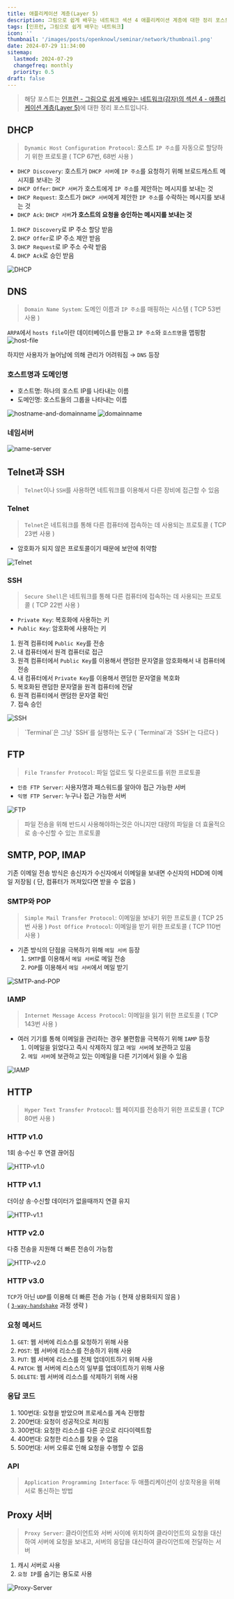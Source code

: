 ```yaml
---
title: 애플리케이션 계층(Layer 5)
description: 그림으로 쉽게 배우는 네트워크 섹션 4 애플리케이션 계층에 대한 정리 포스트입니다.
tags: [인프런, 그림으로 쉽게 배우는 네트워크]
icon: ''
thumbnail: '/images/posts/openknowl/seminar/network/thumbnail.png'
date: 2024-07-29 11:34:00
sitemap:
  lastmod: 2024-07-29
  changefreq: monthly
  priority: 0.5
draft: false
---
```



> 해당 포스트는 [인프런 - 그림으로 쉽게 배우는 네트워크(감자)의 섹션 4 - 애플리케이션 계층(Layer 5)](https://www.inflearn.com/course/%EA%B7%B8%EB%A6%BC%EC%9C%BC%EB%A1%9C-%EC%89%BD%EA%B2%8C-%EB%B0%B0%EC%9A%B0%EB%8A%94-%EB%84%A4%ED%8A%B8%EC%9B%8C%ED%81%AC)에 대한 정리 포스트입니다.

## DHCP
> `Dynamic Host Configuration Protocol`: 호스트 `IP 주소`를 자동으로 할당하기 위한 프로토콜 ( TCP 67번, 68번 사용 )

+ `DHCP Discovery`: 호스트가 `DHCP 서버`에 `IP 주소`를 요청하기 위해 브로드캐스트 메시지를 보내는 것
+ `DHCP Offer`: `DHCP 서버`가 호스트에게 `IP 주소`를 제안하는 메시지를 보내는 것
+ `DHCP Request`: 호스트가 `DHCP 서버`에게 제안한 `IP 주소`를 수락하는 메시지를 보내는 것
+ `DHCP Ack`: `DHCP 서버`**가 호스트의 요청을 승인하는 메시지를 보내는 것**

1. `DHCP Discovery`로 IP 주소 할당 받음
2. `DHCP Offer`로 IP 주소 제안 받음
3. `DHCP Request`로 IP 주소 수락 받음
4. `DHCP Ack`로 승인 받음

![DHCP](/images/posts/openknowl/seminar/network/section-04/DHCP.png)

## DNS
> `Domain Name System`: 도메인 이름과 `IP 주소`를 매핑하는 시스템 ( TCP 53번 사용 )

`ARPA`에서 `hosts file`이란 데이터베이스를 만들고 `IP 주소`와 `호스트명`을 맵핑함
![host-file](/images/posts/openknowl/seminar/network/section-04/host-file.png)

하지만 사용자가 늘어남에 의해 관리가 어려워짐
→ `DNS` 등장

### 호스트명과 도메인명
+ 호스트명: 하나의 호스트 IP를 나타내는 이름
+ 도메인명: 호스트들의 그룹을 나타내는 이름

![hostname-and-domainname](/images/posts/openknowl/seminar/network/section-04/hostname-and-domainname.png)
![domainname](/images/posts/openknowl/seminar/network/section-04/domainname.png)

### 네임서버
![name-server](/images/posts/openknowl/seminar/network/section-04/name-server.png)

## Telnet과 SSH
> `Telnet`이나 `SSH`를 사용하면 네트워크를 이용해서 다른 장비에 접근할 수 있음

### Telnet
> `Telnet`은 네트워크를 통해 다른 컴퓨터에 접속하는 데 사용되는 프로토콜 ( TCP 23번 사용 )

+ 암호화가 되지 않은 프로토콜이기 때문에 보안에 취약함

![Telnet](/images/posts/openknowl/seminar/network/section-04/Telnet.png)

### SSH
> `Secure Shell`은 네트워크를 통해 다른 컴퓨터에 접속하는 데 사용되는 프로토콜 ( TCP 22번 사용 )

+ `Private Key`: 복호화에 사용하는 키
+ `Public Key`: 암호화에 사용하는 키

1. 원격 컴퓨터에 `Public Key`를 전송
2. 내 컴퓨터에서 원격 컴퓨터로 접근
3. 원격 컴퓨터에서 `Public Key`를 이용해서 랜덤한 문자열을 암호화해서 내 컴퓨터에 전송
4. 내 컴퓨터에서 `Private Key`를 이용해서 랜덤한 문자열을 복호화
5. 복호화된 랜덤한 문자열을 원격 컴퓨터에 전달
6. 원격 컴퓨터에서 랜덤한 문자열 확인
7. 접속 승인

![SSH](/images/posts/openknowl/seminar/network/section-04/SSH.png)

<Blockquote type="tip">
`Terminal`은 그냥 `SSH`를 실행하는 도구 ( `Terminal`과 `SSH`는 다르다 )
</Blockquote>

## FTP
> `File Transfer Protocol`: 파일 업로드 및 다운로드를 위한 프로토콜

+ `인증 FTP Server`: 사용자명과 패스워드를 알아야 접근 가능한 서버
+ `익명 FTP Server`: 누구나 접근 가능한 서버

![FTP](/images/posts/openknowl/seminar/network/section-04/FTP.png)

<Blockquote type="tip">
파일 전송을 위해 반드시 사용해야하는것은 아니지만 대량의 파일을 더 효율적으로 송·수신할 수 있는 프로토콜
</Blockquote>

## SMTP, POP, IMAP
기존 이메일 전송 방식은 송신자가 수신자에서 이메일을 보내면 수신자의 HDD에 이메일 저장됨
( 단, 컴퓨터가 꺼져있다면 받을 수 없음 )

### SMTP와 POP
> `Simple Mail Transfer Protocol`: 이메일을 보내기 위한 프로토콜 ( TCP 25번 사용 )
> `Post Office Protocol`: 이메일을 받기 위한 프로토콜 ( TCP 110번 사용 )

+ 기존 방식의 단점을 극복하기 위해 `메일 서버` 등장
  1. `SMTP`를 이용해서 `메일 서버`로 메일 전송
  2. `POP`를 이용해서 `메일 서버`에서 메일 받기

![SMTP-and-POP](/images/posts/openknowl/seminar/network/section-04/SMTP-and-POP.png)

### IAMP
> `Internet Message Access Protocol`: 이메일을 읽기 위한 프로토콜 ( TCP 143번 사용 )

+ 여러 기기를 통해 이메일을 관리하는 경우 불편함을 극복하기 위해 `IAMP` 등장
  1. 이메일을 읽었다고 즉시 삭제하지 않고 `메일 서버`에 보관하고 있음
  2. `메일 서버`에 보관하고 있는 이메일을 다른 기기에서 읽을 수 있음

![IAMP](/images/posts/openknowl/seminar/network/section-04/IAMP.png)

## HTTP
> `Hyper Text Transfer Protocol`: 웹 페이지를 전송하기 위한 프로토콜 ( TCP 80번 사용 )

### HTTP v1.0
1회 송·수신 후 연결 끊어짐

![HTTP-v1.0](/images/posts/openknowl/seminar/network/section-04/HTTP-v1.0.png)

### HTTP v1.1
더이상 송·수신할 데이터가 없을때까지 연결 유지

![HTTP-v1.1](/images/posts/openknowl/seminar/network/section-04/HTTP-v1.1.png)

### HTTP v2.0
다중 전송을 지원해 더 빠른 전송이 가능함

![HTTP-v2.0](/images/posts/openknowl/seminar/network/section-04/HTTP-v2.0.png)

### HTTP v3.0
`TCP`가 아닌 `UDP`를 이용해 더 빠른 전송 가능 ( 현재 상용화되지 않음 )<br />
( [`3-way-handshake`](/blog/posts/openknowl/seminar/network/section-03#3-way-handshake) 과정 생략 )

### 요청 메서드
1. `GET`: 웹 서버에 리소스를 요청하기 위해 사용
2. `POST`: 웹 서버에 리소스를 전송하기 위해 사용
3. `PUT`: 웹 서버에 리소스를 전체 업데이트하기 위해 사용
4. `PATCH`: 웹 서버에 리소스의 일부를 업데이트하기 위해 사용
5. `DELETE`: 웹 서버에 리소스를 삭제하기 위해 사용

### 응답 코드
1. 100번대: 요청을 받았으며 프로세스를 계속 진행함
2. 200번대: 요청이 성공적으로 처리됨
3. 300번대: 요청한 리소스를 다른 곳으로 리다이렉트함
4. 400번대: 요청한 리소스를 찾을 수 없음
5. 500번대: 서버 오류로 인해 요청을 수행할 수 없음

### API
> `Application Programming Interface`: 두 애플리케이션이 상호작용을 위해 서로 통신하는 방법

## Proxy 서버
> `Proxy Server`: 클라이언트와 서버 사이에 위치하여 클라이언트의 요청을 대신하여 서버에 요청을 보내고, 서버의 응답을 대신하여 클라이언트에 전달하는 서버

1. 캐시 서버로 사용
2. `요청 IP`를 숨기는 용도로 사용

![Proxy-Server](/images/posts/openknowl/seminar/network/section-04/Proxy-Server.png)
